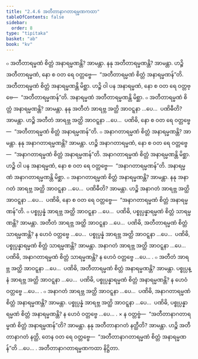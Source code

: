 ```yaml
---
title: "2.4.6 အတီတာနာဂတာရမ္မဏကထာ"
tableOfContents: false
sidebar:
  order: 8
type: "tipitaka"
basket: "ab"
book: "kv"
---
```



<DynamicBreadcrumb />

<Division number="559" book="kv">

<Paragraph number="1894" book="kv">
๐ အတီတာရမ္မဏံ စိတ္တံ အနာရမ္မဏန္တိ? အာမန္တာ. နနု အတီတာရမ္မဏန္တိ? အာမန္တာ. ဟဉ္စိ အတီတာရမ္မဏံ, နော စ ဝတ ရေ ဝတ္တဗ္ဗေ—  “အတီတာရမ္မဏံ စိတ္တံ အနာရမ္မဏန်”တိ. အတီတာရမ္မဏံ စိတ္တံ အနာရမ္မဏန္တိ မိစ္ဆာ. ဟဉ္စိ ဝါ ပန အနာရမ္မဏံ, နော စ ဝတ ရေ ဝတ္တဗ္ဗေ—  “အတီတာရမ္မဏန်”တိ. အနာရမ္မဏံ အတီတာရမ္မဏန္တိ မိစ္ဆာ.
</Paragraph>

<Paragraph number="1895" book="kv">
๐ အတီတာရမ္မဏံ စိတ္တံ အနာရမ္မဏန္တိ? အာမန္တာ. နနု အတီတံ အာရဗ္ဘ အတ္ထိ အာဝဋ္ဋနာ …ပေ…  ပဏိဓီတိ? အာမန္တာ. ဟဉ္စိ အတီတံ အာရဗ္ဘ အတ္ထိ အာဝဋ္ဋနာ …ပေ…  ပဏိဓိ, နော စ ဝတ ရေ ဝတ္တဗ္ဗေ—  “အတီတာရမ္မဏံ စိတ္တံ အနာရမ္မဏန်”တိ.
</Paragraph>

</Division>
<Division number="560" book="kv">

<Paragraph number="1896" book="kv">
๐ အနာဂတာရမ္မဏံ စိတ္တံ အနာရမ္မဏန္တိ? အာမန္တာ. နနု အနာဂတာရမ္မဏန္တိ? အာမန္တာ. ဟဉ္စိ အနာဂတာရမ္မဏံ, နော စ ဝတ ရေ ဝတ္တဗ္ဗေ—  “အနာဂတာရမ္မဏံ စိတ္တံ အနာရမ္မဏန်”တိ. အနာဂတာရမ္မဏံ စိတ္တံ အနာရမ္မဏန္တိ မိစ္ဆာ. ဟဉ္စိ ဝါ ပန အနာရမ္မဏံ, နော စ ဝတ ရေ ဝတ္တဗ္ဗေ—  “အနာဂတာရမ္မဏန်”တိ. အနာရမ္မဏံ အနာဂတာရမ္မဏန္တိ မိစ္ဆာ.
</Paragraph>

<Paragraph number="1897" book="kv">
๐ အနာဂတာရမ္မဏံ စိတ္တံ အနာရမ္မဏန္တိ? အာမန္တာ. နနု အနာဂတံ အာရဗ္ဘ အတ္ထိ အာဝဋ္ဋနာ …ပေ…  ပဏိဓီတိ? အာမန္တာ. ဟဉ္စိ အနာဂတံ အာရဗ္ဘ အတ္ထိ အာဝဋ္ဋနာ …ပေ…  ပဏိဓိ, နော စ ဝတ ရေ ဝတ္တဗ္ဗေ—  “အနာဂတာရမ္မဏံ စိတ္တံ အနာရမ္မဏန်”တိ.
</Paragraph>

<Paragraph number="1898" book="kv">
๐ ပစ္စုပ္ပန္နံ အာရဗ္ဘ အတ္ထိ အာဝဋ္ဋနာ …ပေ…  ပဏိဓိ, ပစ္စုပ္ပန္နာရမ္မဏံ စိတ္တံ သာရမ္မဏန္တိ? အာမန္တာ. အတီတံ အာရဗ္ဘ အတ္ထိ အာဝဋ္ဋနာ …ပေ…  ပဏိဓိ, အတီတာရမ္မဏံ စိတ္တံ သာရမ္မဏန္တိ? န ဟေဝံ ဝတ္တဗ္ဗေ …ပေ…  ပစ္စုပ္ပန္နံ အာရဗ္ဘ အတ္ထိ အာဝဋ္ဋနာ …ပေ…  ပဏိဓိ, ပစ္စုပ္ပန္နာရမ္မဏံ စိတ္တံ သာရမ္မဏန္တိ? အာမန္တာ. အနာဂတံ အာရဗ္ဘ အတ္ထိ အာဝဋ္ဋနာ …ပေ…  ပဏိဓိ, အနာဂတာရမ္မဏံ စိတ္တံ သာရမ္မဏန္တိ? န ဟေဝံ ဝတ္တဗ္ဗေ …ပေ… .
</Paragraph>

<Paragraph number="1899" book="kv">
๐ အတီတံ အာရဗ္ဘ အတ္ထိ အာဝဋ္ဋနာ …ပေ…  ပဏိဓိ, အတီတာရမ္မဏံ စိတ္တံ အနာရမ္မဏန္တိ? အာမန္တာ. ပစ္စုပ္ပန္နံ အာရဗ္ဘ အတ္ထိ အာဝဋ္ဋနာ …ပေ…  ပဏိဓိ, ပစ္စုပ္ပန္နာရမ္မဏံ စိတ္တံ အနာရမ္မဏန္တိ? န ဟေဝံ ဝတ္တဗ္ဗေ …ပေ… .
</Paragraph>

<Paragraph number="1900" book="kv">
๐ အနာဂတံ အာရဗ္ဘ အတ္ထိ အာဝဋ္ဋနာ …ပေ…  ပဏိဓိ, အနာဂတာရမ္မဏံ စိတ္တံ အနာရမ္မဏန္တိ? အာမန္တာ. ပစ္စုပ္ပန္နံ အာရဗ္ဘ အတ္ထိ အာဝဋ္ဋနာ …ပေ…  ပဏိဓိ, ပစ္စုပ္ပန္နာရမ္မဏံ စိတ္တံ အနာရမ္မဏန္တိ? န ဟေဝံ ဝတ္တဗ္ဗေ …ပေ… .
</Paragraph>

</Division>
<Division number="561" book="kv">

<Paragraph number="1901" book="kv">
× န ဝတ္တဗ္ဗံ—  “အတီတာနာဂတာရမ္မဏံ စိတ္တံ အနာရမ္မဏန်”တိ? အာမန္တာ. နနု အတီတာနာဂတံ နတ္ထီတိ? အာမန္တာ. ဟဉ္စိ အတီတာနာဂတံ နတ္ထိ, တေန ဝတ ရေ ဝတ္တဗ္ဗေ—  “အတီတာနာဂတာရမ္မဏံ စိတ္တံ အနာရမ္မဏန်”တိ …ပေ… .

</Paragraph>
</Division>

<Paragraph number="1902" type="center" book="kv">
အတီတာနာဂတာရမ္မဏကထာ နိဋ္ဌိတာ.
</Paragraph>